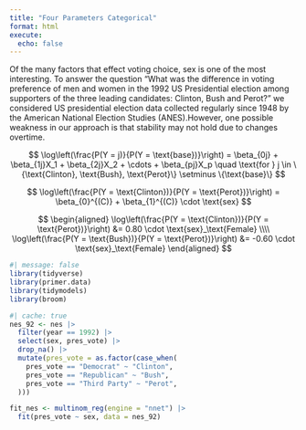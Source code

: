 ```yaml
---
title: "Four Parameters Categorical"
format: html
execute: 
  echo: false
---
```


Of the many factors that effect voting choice, sex is one of the most interesting. To answer the question "What was the difference in voting preference of men and women in the 1992 US Presidential election among supporters of the three leading candidates: Clinton, Bush and Perot?" we considered US presidential election data collected regularly since 1948 by the American National Election Studies (ANES).However, one possible weakness in our approach is that stability may not hold due to changes overtime. 

$$
\log\left(\frac{P(Y = j)}{P(Y = \text{base})}\right) = \beta_{0j} + \beta_{1j}X_1 + \beta_{2j}X_2 + \cdots + \beta_{pj}X_p \quad \text{for } j \in \{\text{Clinton}, \text{Bush}, \text{Perot}\} \setminus \{\text{base}\}
$$

$$
\log\left(\frac{P(Y = \text{Clinton})}{P(Y = \text{Perot})}\right) = \beta_{0}^{(C)} + \beta_{1}^{(C)} \cdot \text{sex}
$$

$$
\begin{aligned}
\log\left(\frac{P(Y = \text{Clinton})}{P(Y = \text{Perot})}\right) &= 0.80 \cdot \text{sex}_\text{Female} \\\\
\log\left(\frac{P(Y = \text{Bush})}{P(Y = \text{Perot})}\right) &= -0.60 \cdot \text{sex}_\text{Female}
\end{aligned}
$$

```r
#| message: false
library(tidyverse)  
library(primer.data)
library(tidymodels)
library(broom)
```

```r
#| cache: true
nes_92 <- nes |> 
  filter(year == 1992) |> 
  select(sex, pres_vote) |> 
  drop_na() |> 
  mutate(pres_vote = as.factor(case_when(
    pres_vote == "Democrat" ~ "Clinton",
    pres_vote == "Republican" ~ "Bush",
    pres_vote == "Third Party" ~ "Perot",
  ))) 

fit_nes <- multinom_reg(engine = "nnet") |>
  fit(pres_vote ~ sex, data = nes_92)
```
